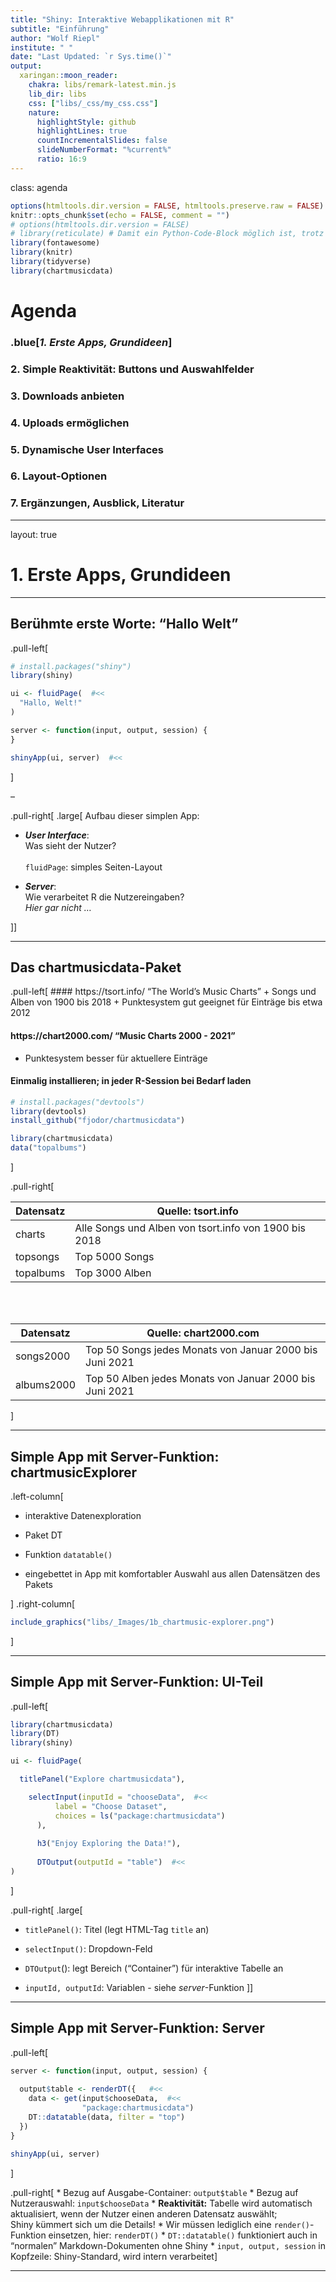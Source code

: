 ```yaml
---
title: "Shiny: Interaktive Webapplikationen mit R"
subtitle: "Einführung"
author: "Wolf Riepl"
institute: " "
date: "Last Updated: `r Sys.time()`"
output:
  xaringan::moon_reader:
    chakra: libs/remark-latest.min.js
    lib_dir: libs
    css: ["libs/_css/my_css.css"]
    nature:
      highlightStyle: github
      highlightLines: true
      countIncrementalSlides: false
      slideNumberFormat: "%current%"
      ratio: 16:9
---
```


class: agenda

```r
options(htmltools.dir.version = FALSE, htmltools.preserve.raw = FALSE) # seit rmarkdown 2.6
knitr::opts_chunk$set(echo = FALSE, comment = "")
# options(htmltools.dir.version = FALSE)
# library(reticulate) # Damit ein Python-Code-Block möglich ist, trotz eval = FALSE!
library(fontawesome)
library(knitr)
library(tidyverse)
library(chartmusicdata)
```

# Agenda

### .blue[*1. Erste Apps, Grundideen*]
### 2. Simple Reaktivität: Buttons und Auswahlfelder
### 3. Downloads anbieten
### 4. Uploads ermöglichen
### 5. Dynamische User Interfaces
### 6. Layout-Optionen
### 7. Ergänzungen, Ausblick, Literatur

---

layout: true

# 1. Erste Apps, Grundideen

---

## Berühmte erste Worte: "Hallo Welt"

.pull-left[
```r
# install.packages("shiny")
library(shiny)

ui <- fluidPage(  #<<
  "Hallo, Welt!"
)

server <- function(input, output, session) {
}

shinyApp(ui, server)  #<<
```
]

--

.pull-right[
.large[
Aufbau dieser simplen App:

* ***User Interface***:  
  Was sieht der Nutzer?  
  <br>`fluidPage`: simples Seiten-Layout

* ***Server***:  
  Wie verarbeitet R die Nutzereingaben?  
  *Hier gar nicht ...*

]]


---

## Das chartmusicdata-Paket

.pull-left[
#### https://tsort.info/ "The World's Music Charts"
  + Songs und Alben von 1900 bis 2018
  + Punktesystem gut geeignet für Einträge bis etwa 2012

#### https://chart2000.com/ "Music Charts 2000 - 2021"
  + Punktesystem besser für aktuellere Einträge

#### Einmalig installieren; in jeder R-Session bei Bedarf laden

```r
# install.packages("devtools")
library(devtools)
install_github("fjodor/chartmusicdata")
```

```r
library(chartmusicdata)
data("topalbums")
```
                        
 
]

.pull-right[

Datensatz | Quelle: tsort.info
----------|-------
charts | Alle Songs und Alben von tsort.info von 1900 bis 2018
topsongs | Top 5000 Songs
topalbums | Top 3000 Alben

<br><br>

Datensatz | Quelle: chart2000.com
----------|-----------------------
songs2000 | Top 50 Songs jedes Monats von Januar 2000 bis Juni 2021
albums2000 | Top 50 Alben jedes Monats von Januar 2000 bis Juni 2021

]

---

## Simple App mit Server-Funktion: chartmusicExplorer

.left-column[

* interaktive Datenexploration

* Paket DT

* Funktion `datatable()`

* eingebettet in App mit komfortabler Auswahl aus allen Datensätzen des Pakets

]
.right-column[
```r
include_graphics("libs/_Images/1b_chartmusic-explorer.png")
```
]

---

## Simple App mit Server-Funktion: UI-Teil

.pull-left[
```r
library(chartmusicdata)
library(DT)
library(shiny)

ui <- fluidPage(

  titlePanel("Explore chartmusicdata"),

    selectInput(inputId = "chooseData",  #<<
          label = "Choose Dataset",
          choices = ls("package:chartmusicdata")
      ),
    
      h3("Enjoy Exploring the Data!"),
      
      DTOutput(outputId = "table")  #<<
)
```

]

.pull-right[
.large[

* `titlePanel()`: Titel (legt HTML-Tag `title` an)

* `selectInput()`: Dropdown-Feld

* `DTOutput`(): legt Bereich ("Container") für interaktive Tabelle an

* `inputId, outputId`: Variablen - siehe *server*-Funktion
]]

---

## Simple App mit Server-Funktion: Server

.pull-left[
```r

server <- function(input, output, session) {
  
  output$table <- renderDT({   #<<
    data <- get(input$chooseData,  #<<
                "package:chartmusicdata")
    DT::datatable(data, filter = "top")
  })
}

shinyApp(ui, server)

```
]

.pull-right[
* Bezug auf Ausgabe-Container: `output$table`
* Bezug auf Nutzerauswahl: `input$chooseData`
* **Reaktivität:** Tabelle wird automatisch aktualisiert, wenn der Nutzer einen anderen Datensatz auswählt;  
Shiny kümmert sich um die Details! 
* Wir müssen lediglich eine `render()`-Funktion einsetzen, hier: `renderDT()`
* `DT::datatable()` funktioniert auch in "normalen" Markdown-Dokumenten ohne Shiny
* `input, output, session` in Kopfzeile: Shiny-Standard, wird intern verarbeitet
]

---


